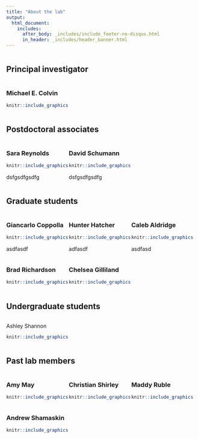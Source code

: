 ```yaml
---
title: "About the lab"
output: 
  html_document:
    includes:
      after_body: _includes/include_footer-no-disqus.html
      in_header: _includes/header_banner.html 
---
```


<!--
library(knitr)
rmarkdown::render_site("about.Rmd")# build website
rmarkdown::render_site()# build website
-->



<div style="float: left; width: 100%;"> 
## Principal investigator
</div>

<div style="float: left; width: 33%;"> 
### Michael E. Colvin
```r
knitr::include_graphics('images/amy-m.png')
```
</div>







<div style="float: left; width: 100%;"> 
## Postdoctoral associates
</div>


<div style="float: left; width: 33%;"> 
### Sara Reynolds
```r
knitr::include_graphics('images/amy-m.png')
```
dsfgsdfgsdfg
</div> 

<div style="float: left; width: 33%;"> 
### David Schumann
```r
knitr::include_graphics('images/amy-m.png')
```
dsfgsdfgsdfg
</div> 

<div style="float: right; width: 33%;"> 
<!--open slot--> 
</div>






<div style="float: left; width: 100%;"> 
## Graduate students
</div>

<div style="float: left; width: 33%;"> 
### Giancarlo Coppolla
```r
knitr::include_graphics('images/amy-m.png')
```
asdfasdf
</div>

<div style="float: left; width: 33%;"> 
### Hunter Hatcher
```r
knitr::include_graphics('images/amy-m.png')
```
adfasdf
</div>

<div style="float: left; width: 33%;"> 
### Caleb Aldridge
```r
knitr::include_graphics('images/amy-m.png')
```
asdfasd
</div>


<div style="float: left; width: 33%;"> 
### Brad Richardson
```r
knitr::include_graphics('images/amy-m.png')
```
</div>

<div style="float: left; width: 33%;"> 
### Chelsea Gilliland
```r
knitr::include_graphics('images/amy-m.png')
```
</div>

<div style="float: right; width: 33%;"> 
</div>





<div style="float: right; width: 33%;"> 
<!--open slot--> 
</div>
<div style="float: right; width: 33%;"> 
<!--open slot--> 
</div>



<div style="float: left; width: 100%;"> 
## Undergraduate students
</div>

<div style="float: left; width: 33%;"> 
Ashley Shannon
```r
knitr::include_graphics('images/amy-m.png')
```

</div>
<div style="float: left; width: 33%;"> 
<!--open slot--> 
</div>
<div style="float: left; width: 33%;"> 
<!--open slot--> 
</div>




<div style="float: left; width: 100%;"> 
## Past lab members
</div>

<div style="float: left; width: 33%;"> 
### Amy May
```r
knitr::include_graphics('images/amy-m.png')
```
</div>

<div style="float: left; width: 33%;"> 
### Christian Shirley
```r
knitr::include_graphics('images/amy-m.png')
```
</div>

<div style="float: left; width: 33%;"> 
### Maddy Ruble
```r
knitr::include_graphics('images/amy-m.png')
```
</div>

<div style="float: left; width: 33%;"> 
### Andrew Shamaskin
```r
knitr::include_graphics('images/amy-m.png')
```
</div>





